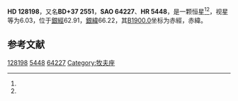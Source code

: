{{Starbox begin
| name = HD 128198
}}
{{Starbox observe
| epoch = [[J2000.0|J2000.0]]
| constell = {{星座名待查}}<ref name=SIMBAD>{{cite web
 | url=http://simbad.u-strasbg.fr/simbad/sim-id?Ident=HR+5448
 | title=Pulsating variable Star
 | publisher=Centre de Données astronomiques de Strasbourg
 | work=SIMBAD
 | accessdate=2012-07-13
 | archive-date=2020-02-03
 | archive-url=https://web.archive.org/web/20200203155101/http://simbad.u-strasbg.fr/simbad/sim-id?Ident=HR+5448
 | dead-url=no
 }}</ref><ref name=DATA>{{cite web
 | url=http://vizier.u-strasbg.fr/viz-bin/VizieR-5?-out.add=.&-source=5050&-corr=PK=HR&-out.max=9999&HR=5448
 | title=VizieR Detailed Page
 | accessdate=2012-07-13
 | archive-date=2016-03-05
 | archive-url=https://web.archive.org/web/20160305041926/http://vizier.u-strasbg.fr/viz-bin/VizieR-5?-out.add=.&-source=5050&-corr=PK=HR&-out.max=9999&HR=5448
 | dead-url=no
 }}</ref>
| 星官 = 
| ra = {{RA|14|34|38.5}}<ref name=SIMBAD /><ref name=DATA />
| dec = {{DEC|+36|37|33}}<ref name=SIMBAD /><ref name=DATA />
| appmag_v = 6.03<ref name=SIMBAD /><ref name=DATA />
}}
{{Starbox character
| class = gK5<ref name=SIMBAD /><ref name=DATA />
| b-v = 1.38<ref name=SIMBAD /><ref name=DATA />
| u-b = <ref name=SIMBAD /><ref name=DATA />
| r-i = <ref name=SIMBAD /><ref name=DATA />
| variable = 
}}
{{Starbox astrometry
| radial_v = 
| prop_mo_ra = -12
| parallax = 
| p_error = 
}}
{{Starbox catalog
| names =BD+37 2551，[[SAO星表|SAO]] 64227，[[HD星表|HD]] 128198，[[HR星表|HR]] 5448}}
{{Starbox reference |Simbad=HR+5448}}
{{Starbox end}}

'''HD 128198'''，又名'''BD+37 2551'''，'''SAO 64227'''、'''HR 5448'''，是一颗恒星<ref name=SIMBAD /><ref name=DATA />，视星等为6.03，位于[[銀道座標系|銀經]]62.91，[[銀道座標系|銀緯]]66.22，其[[B1900.0|B1900.0]]坐标为赤經{{RA|14|30|33.2}}，赤緯{{DEC|+37|66.22|55}}。

== 参考文献 ==
{{reflist}}

{{star-stub}}

[[Category:HD和HDE天體|128198]]
[[Category:HR天體|5448]]
[[Category:SAO天體|64227]]
[[Category:牧夫座|Category:牧夫座]]